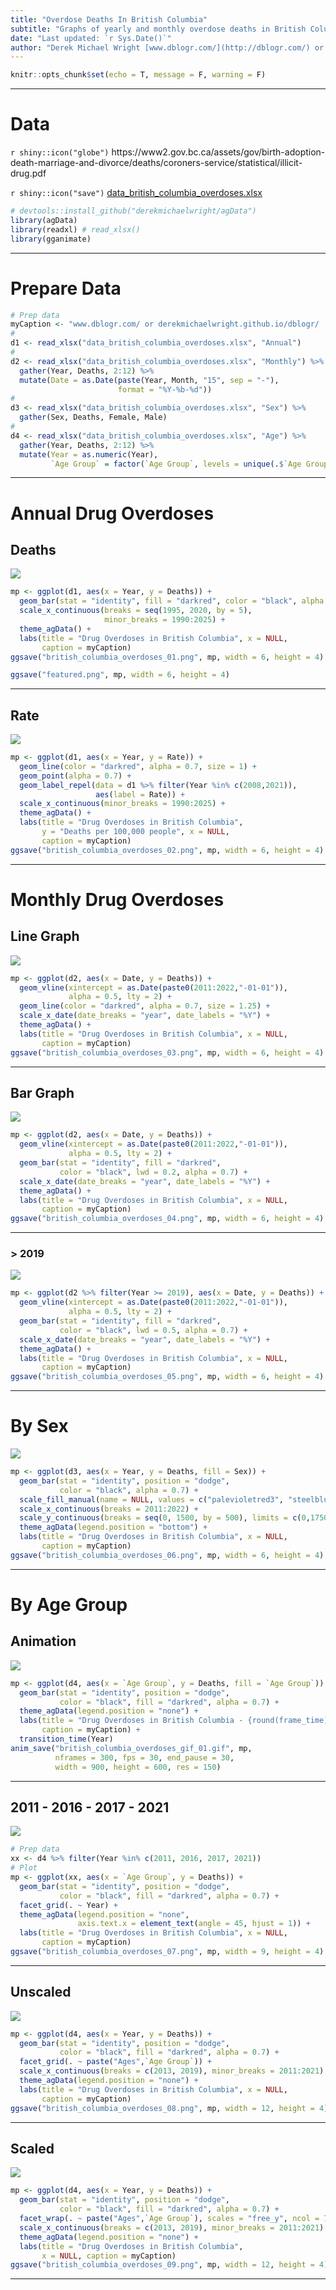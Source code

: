 ```yaml
---
title: "Overdose Deaths In British Columbia"
subtitle: "Graphs of yearly and monthly overdose deaths in British Columbia using BC GOV data"
date: "Last updated: `r Sys.Date()`"
author: "Derek Michael Wright [www.dblogr.com/](http://dblogr.com/) or [derekmichaelwright.github.io/dblogr](https://derekmichaelwright.github.io/dblogr/) <derek.wright@usask.ca>"
---
```


```r
knitr::opts_chunk$set(echo = T, message = F, warning = F)
```

---

# Data

`r shiny::icon("globe")` https://www2.gov.bc.ca/assets/gov/birth-adoption-death-marriage-and-divorce/deaths/coroners-service/statistical/illicit-drug.pdf

`r shiny::icon("save")` [data_british_columbia_overdoses.xlsx](data_british_columbia_overdoses.xlsx)

```r
# devtools::install_github("derekmichaelwright/agData")
library(agData) 
library(readxl) # read_xlsx()
library(gganimate)
```

---

# Prepare Data

```r
# Prep data
myCaption <- "www.dblogr.com/ or derekmichaelwright.github.io/dblogr/ | Data: BC GOV"
#
d1 <- read_xlsx("data_british_columbia_overdoses.xlsx", "Annual")
#
d2 <- read_xlsx("data_british_columbia_overdoses.xlsx", "Monthly") %>%
  gather(Year, Deaths, 2:12) %>%
  mutate(Date = as.Date(paste(Year, Month, "15", sep = "-"), 
                        format = "%Y-%b-%d"))
#
d3 <- read_xlsx("data_british_columbia_overdoses.xlsx", "Sex") %>%
  gather(Sex, Deaths, Female, Male)
#
d4 <- read_xlsx("data_british_columbia_overdoses.xlsx", "Age") %>%
  gather(Year, Deaths, 2:12) %>%
  mutate(Year = as.numeric(Year),
         `Age Group` = factor(`Age Group`, levels = unique(.$`Age Group`)))
```

---

# Annual Drug Overdoses

## Deaths

![](british_columbia_overdoses_01.png)

```r
mp <- ggplot(d1, aes(x = Year, y = Deaths)) +
  geom_bar(stat = "identity", fill = "darkred", color = "black", alpha = 0.7) +
  scale_x_continuous(breaks = seq(1995, 2020, by = 5),
                     minor_breaks = 1990:2025) +
  theme_agData() +
  labs(title = "Drug Overdoses in British Columbia", x = NULL,
       caption = myCaption)
ggsave("british_columbia_overdoses_01.png", mp, width = 6, height = 4)
```

```r
ggsave("featured.png", mp, width = 6, height = 4)
```

---

## Rate

![](british_columbia_overdoses_02.png)

```r
mp <- ggplot(d1, aes(x = Year, y = Rate)) +
  geom_line(color = "darkred", alpha = 0.7, size = 1) +
  geom_point(alpha = 0.7) +
  geom_label_repel(data = d1 %>% filter(Year %in% c(2008,2021)), 
                   aes(label = Rate)) +
  scale_x_continuous(minor_breaks = 1990:2025) +
  theme_agData() +
  labs(title = "Drug Overdoses in British Columbia", 
       y = "Deaths per 100,000 people", x = NULL,
       caption = myCaption)
ggsave("british_columbia_overdoses_02.png", mp, width = 6, height = 4)
```

---

# Monthly Drug Overdoses

## Line Graph

![](british_columbia_overdoses_03.png)

```r
mp <- ggplot(d2, aes(x = Date, y = Deaths)) + 
  geom_vline(xintercept = as.Date(paste0(2011:2022,"-01-01")),
             alpha = 0.5, lty = 2) +
  geom_line(color = "darkred", alpha = 0.7, size = 1.25) +
  scale_x_date(date_breaks = "year", date_labels = "%Y") +
  theme_agData() +
  labs(title = "Drug Overdoses in British Columbia", x = NULL,
       caption = myCaption)
ggsave("british_columbia_overdoses_03.png", mp, width = 6, height = 4)
```

---

## Bar Graph

![](british_columbia_overdoses_04.png)

```r
mp <- ggplot(d2, aes(x = Date, y = Deaths)) + 
  geom_vline(xintercept = as.Date(paste0(2011:2022,"-01-01")),
             alpha = 0.5, lty = 2) +
  geom_bar(stat = "identity", fill = "darkred", 
           color = "black", lwd = 0.2, alpha = 0.7) +
  scale_x_date(date_breaks = "year", date_labels = "%Y") +
  theme_agData() +
  labs(title = "Drug Overdoses in British Columbia", x = NULL,
       caption = myCaption)
ggsave("british_columbia_overdoses_04.png", mp, width = 6, height = 4)
```

---

### > 2019

![](british_columbia_overdoses_05.png)

```r
mp <- ggplot(d2 %>% filter(Year >= 2019), aes(x = Date, y = Deaths)) + 
  geom_vline(xintercept = as.Date(paste0(2011:2022,"-01-01")),
             alpha = 0.5, lty = 2) +
  geom_bar(stat = "identity", fill = "darkred", 
           color = "black", lwd = 0.5, alpha = 0.7) +
  scale_x_date(date_breaks = "year", date_labels = "%Y") +
  theme_agData() +
  labs(title = "Drug Overdoses in British Columbia", x = NULL,
       caption = myCaption)
ggsave("british_columbia_overdoses_05.png", mp, width = 6, height = 4)
```

---

# By Sex

![](british_columbia_overdoses_06.png)

```r
mp <- ggplot(d3, aes(x = Year, y = Deaths, fill = Sex)) +
  geom_bar(stat = "identity", position = "dodge", 
           color = "black", alpha = 0.7) +
  scale_fill_manual(name = NULL, values = c("palevioletred3", "steelblue")) +
  scale_x_continuous(breaks = 2011:2022) +
  scale_y_continuous(breaks = seq(0, 1500, by = 500), limits = c(0,1750)) +
  theme_agData(legend.position = "bottom") +
  labs(title = "Drug Overdoses in British Columbia", x = NULL,
       caption = myCaption)
ggsave("british_columbia_overdoses_06.png", mp, width = 6, height = 4)
```

---

# By Age Group

## Animation

![](british_columbia_overdoses_gif_01.gif)

```r
mp <- ggplot(d4, aes(x = `Age Group`, y = Deaths, fill = `Age Group`)) +
  geom_bar(stat = "identity", position = "dodge", 
           color = "black", fill = "darkred", alpha = 0.7) +
  theme_agData(legend.position = "none") +
  labs(title = "Drug Overdoses in British Columbia - {round(frame_time)}",
       caption = myCaption) +
  transition_time(Year)
anim_save("british_columbia_overdoses_gif_01.gif", mp, 
          nframes = 300, fps = 30, end_pause = 30, 
          width = 900, height = 600, res = 150)
```

---

## 2011 - 2016 - 2017 - 2021

![](british_columbia_overdoses_07.png)

```r
# Prep data
xx <- d4 %>% filter(Year %in% c(2011, 2016, 2017, 2021))
# Plot
mp <- ggplot(xx, aes(x = `Age Group`, y = Deaths)) +
  geom_bar(stat = "identity", position = "dodge", 
           color = "black", fill = "darkred", alpha = 0.7) +
  facet_grid(. ~ Year) +
  theme_agData(legend.position = "none",
               axis.text.x = element_text(angle = 45, hjust = 1)) +
  labs(title = "Drug Overdoses in British Columbia", x = NULL,
       caption = myCaption)
ggsave("british_columbia_overdoses_07.png", mp, width = 9, height = 4)
```

---

## Unscaled

![](british_columbia_overdoses_08.png)

```r
mp <- ggplot(d4, aes(x = Year, y = Deaths)) +
  geom_bar(stat = "identity", position = "dodge", 
           color = "black", fill = "darkred", alpha = 0.7) +
  facet_grid(. ~ paste("Ages",`Age Group`)) +
  scale_x_continuous(breaks = c(2013, 2019), minor_breaks = 2011:2021) +
  theme_agData(legend.position = "none") +
  labs(title = "Drug Overdoses in British Columbia", x = NULL,
       caption = myCaption)
ggsave("british_columbia_overdoses_08.png", mp, width = 12, height = 4)
```

---

## Scaled

![](british_columbia_overdoses_09.png)

```r
mp <- ggplot(d4, aes(x = Year, y = Deaths)) +
  geom_bar(stat = "identity", position = "dodge", 
           color = "black", fill = "darkred", alpha = 0.7) +
  facet_wrap(. ~ paste("Ages",`Age Group`), scales = "free_y", ncol = 7) +
  scale_x_continuous(breaks = c(2013, 2019), minor_breaks = 2011:2021) +
  theme_agData(legend.position = "none") +
  labs(title = "Drug Overdoses in British Columbia", 
       x = NULL, caption = myCaption)
ggsave("british_columbia_overdoses_09.png", mp, width = 12, height = 4)
```

---
